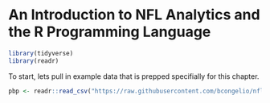 # An Introduction to NFL Analytics and the R Programming Language

```r

library(tidyverse)
library(readr)
```

To start, lets pull in example data that is prepped specifially for this chapter.

```r

pbp <- readr::read_csv("https://raw.githubusercontent.com/bcongelio/nfl-analytics-with-r-book/origin/example_data/pbp.csv")

```
